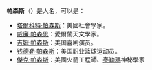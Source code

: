 '''帕森斯'''（'''{{lang|en|Parsons}}'''）是人名，可以是：

*[[塔爾科特·帕森斯|塔爾科特·帕森斯]]：美國社會學家。
*[[威廉·帕森思|威廉·帕森思]]：愛爾蘭天文學家。
*[[吉姆·帕森斯|吉姆·帕森斯]]：美国喜剧演员。
*[[钱德勒·帕森斯|钱德勒·帕森斯]]：美国职业篮球运动员。
*[[傑克·帕森斯|傑克·帕森斯]]：美國火箭工程師、[[泰勒瑪|泰勒瑪]]神秘學家

{{disambig|Cat=三字人名消歧义}}